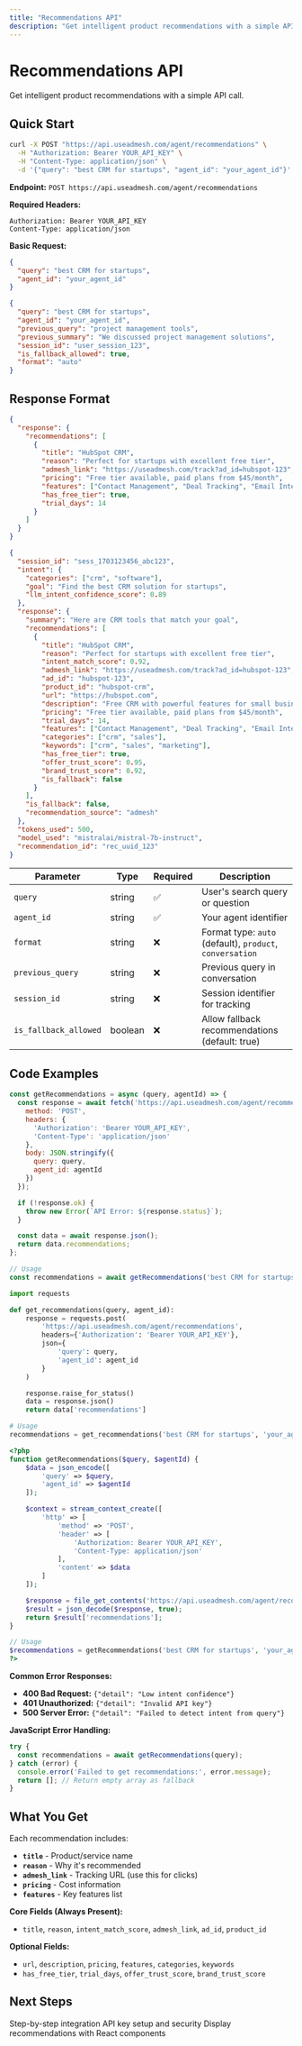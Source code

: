 ```yaml
---
title: "Recommendations API"
description: "Get intelligent product recommendations with a simple API call"
---
```


# Recommendations API

Get intelligent product recommendations with a simple API call.

## Quick Start

```bash
curl -X POST "https://api.useadmesh.com/agent/recommendations" \
  -H "Authorization: Bearer YOUR_API_KEY" \
  -H "Content-Type: application/json" \
  -d '{"query": "best CRM for startups", "agent_id": "your_agent_id"}'
```

<AccordionGroup>
  <Accordion title="Basic Request Format">

**Endpoint:** `POST https://api.useadmesh.com/agent/recommendations`

**Required Headers:**
```http
Authorization: Bearer YOUR_API_KEY
Content-Type: application/json
```

**Basic Request:**
```json
{
  "query": "best CRM for startups",
  "agent_id": "your_agent_id"
}
```

  </Accordion>

  <Accordion title="Advanced Parameters (Optional)">

```json
{
  "query": "best CRM for startups",
  "agent_id": "your_agent_id",
  "previous_query": "project management tools",
  "previous_summary": "We discussed project management solutions",
  "session_id": "user_session_123",
  "is_fallback_allowed": true,
  "format": "auto"
}
```

  </Accordion>
</AccordionGroup>

## Response Format

<AccordionGroup>
  <Accordion title="Example Response">

```json
{
  "response": {
    "recommendations": [
      {
        "title": "HubSpot CRM",
        "reason": "Perfect for startups with excellent free tier",
        "admesh_link": "https://useadmesh.com/track?ad_id=hubspot-123",
        "pricing": "Free tier available, paid plans from $45/month",
        "features": ["Contact Management", "Deal Tracking", "Email Integration"],
        "has_free_tier": true,
        "trial_days": 14
      }
    ]
  }
}
```

  </Accordion>

  <Accordion title="Complete Response Structure">

```json
{
  "session_id": "sess_1703123456_abc123",
  "intent": {
    "categories": ["crm", "software"],
    "goal": "Find the best CRM solution for startups",
    "llm_intent_confidence_score": 0.89
  },
  "response": {
    "summary": "Here are CRM tools that match your goal",
    "recommendations": [
      {
        "title": "HubSpot CRM",
        "reason": "Perfect for startups with excellent free tier",
        "intent_match_score": 0.92,
        "admesh_link": "https://useadmesh.com/track?ad_id=hubspot-123",
        "ad_id": "hubspot-123",
        "product_id": "hubspot-crm",
        "url": "https://hubspot.com",
        "description": "Free CRM with powerful features for small businesses",
        "pricing": "Free tier available, paid plans from $45/month",
        "trial_days": 14,
        "features": ["Contact Management", "Deal Tracking", "Email Integration"],
        "categories": ["crm", "sales"],
        "keywords": ["crm", "sales", "marketing"],
        "has_free_tier": true,
        "offer_trust_score": 0.95,
        "brand_trust_score": 0.92,
        "is_fallback": false
      }
    ],
    "is_fallback": false,
    "recommendation_source": "admesh"
  },
  "tokens_used": 500,
  "model_used": "mistralai/mistral-7b-instruct",
  "recommendation_id": "rec_uuid_123"
}
```

  </Accordion>

  <Accordion title="Request Parameters Reference">

| Parameter | Type | Required | Description |
|-----------|------|----------|-------------|
| `query` | string | ✅ | User's search query or question |
| `agent_id` | string | ✅ | Your agent identifier |
| `format` | string | ❌ | Format type: `auto` (default), `product`, `conversation` |
| `previous_query` | string | ❌ | Previous query in conversation |
| `session_id` | string | ❌ | Session identifier for tracking |
| `is_fallback_allowed` | boolean | ❌ | Allow fallback recommendations (default: true) |

  </Accordion>
</AccordionGroup>

## Code Examples

<AccordionGroup>
  <Accordion title="JavaScript">

```javascript
const getRecommendations = async (query, agentId) => {
  const response = await fetch('https://api.useadmesh.com/agent/recommendations', {
    method: 'POST',
    headers: {
      'Authorization': 'Bearer YOUR_API_KEY',
      'Content-Type': 'application/json'
    },
    body: JSON.stringify({
      query: query,
      agent_id: agentId
    })
  });

  if (!response.ok) {
    throw new Error(`API Error: ${response.status}`);
  }

  const data = await response.json();
  return data.recommendations;
};

// Usage
const recommendations = await getRecommendations('best CRM for startups', 'your_agent_id');
```

  </Accordion>

  <Accordion title="Python">

```python
import requests

def get_recommendations(query, agent_id):
    response = requests.post(
        'https://api.useadmesh.com/agent/recommendations',
        headers={'Authorization': 'Bearer YOUR_API_KEY'},
        json={
            'query': query,
            'agent_id': agent_id
        }
    )

    response.raise_for_status()
    data = response.json()
    return data['recommendations']

# Usage
recommendations = get_recommendations('best CRM for startups', 'your_agent_id')
```

  </Accordion>

  <Accordion title="PHP">

```php
<?php
function getRecommendations($query, $agentId) {
    $data = json_encode([
        'query' => $query,
        'agent_id' => $agentId
    ]);

    $context = stream_context_create([
        'http' => [
            'method' => 'POST',
            'header' => [
                'Authorization: Bearer YOUR_API_KEY',
                'Content-Type: application/json'
            ],
            'content' => $data
        ]
    ]);

    $response = file_get_contents('https://api.useadmesh.com/agent/recommendations', false, $context);
    $result = json_decode($response, true);
    return $result['recommendations'];
}

// Usage
$recommendations = getRecommendations('best CRM for startups', 'your_agent_id');
?>
```

  </Accordion>

  <Accordion title="Error Handling">

**Common Error Responses:**

- **400 Bad Request:** `{"detail": "Low intent confidence"}`
- **401 Unauthorized:** `{"detail": "Invalid API key"}`
- **500 Server Error:** `{"detail": "Failed to detect intent from query"}`

**JavaScript Error Handling:**
```javascript
try {
  const recommendations = await getRecommendations(query);
} catch (error) {
  console.error('Failed to get recommendations:', error.message);
  return []; // Return empty array as fallback
}
```

  </Accordion>
</AccordionGroup>

## What You Get

Each recommendation includes:
- **`title`** - Product/service name
- **`reason`** - Why it's recommended
- **`admesh_link`** - Tracking URL (use this for clicks)
- **`pricing`** - Cost information
- **`features`** - Key features list

<Accordion title="Complete Field Reference">

**Core Fields (Always Present):**
- `title`, `reason`, `intent_match_score`, `admesh_link`, `ad_id`, `product_id`

**Optional Fields:**
- `url`, `description`, `pricing`, `features`, `categories`, `keywords`
- `has_free_tier`, `trial_days`, `offer_trust_score`, `brand_trust_score`

</Accordion>

## Next Steps

<CardGroup cols={3}>
  <Card title="Quick Start Guide" icon="rocket" href="/quickstart">
    Step-by-step integration
  </Card>
  <Card title="Authentication" icon="key" href="/api/authentication">
    API key setup and security
  </Card>
  <Card title="Frontend Integration" icon="palette" href="/ui-sdk/installation">
    Display recommendations with React components
  </Card>
</CardGroup>
